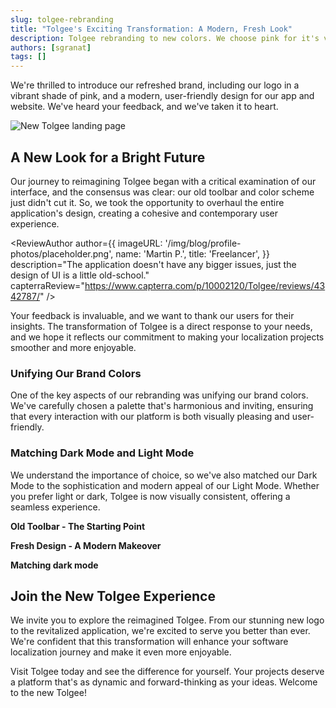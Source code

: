 ```yaml
---
slug: tolgee-rebranding
title: "Tolgee's Exciting Transformation: A Modern, Fresh Look"
description: Tolgee rebranding to new colors. We choose pink for it's vibrant and provocative tone.
authors: [sgranat]
tags: []
---
```



We're thrilled to introduce our refreshed brand, including our logo in a vibrant shade of pink, and a modern, user-friendly design for our app and website. We've heard your feedback, and we've taken it to heart.

![New Tolgee landing page](/img/blog/rebranding/tolgee-landing-page.png)


<!-- truncate-->

## A New Look for a Bright Future

Our journey to reimagining Tolgee began with a critical examination of our interface, and the consensus was clear: our old toolbar and color scheme just didn't cut it. So, we took the opportunity to overhaul the entire application's design, creating a cohesive and contemporary user experience.

<ReviewAuthor
  author={{
    imageURL: '/img/blog/profile-photos/placeholder.png',
    name: 'Martin P.',
    title: 'Freelancer',
  }}
  description="The application doesn't have any bigger issues, just the design of UI is a little old-school."
  capterraReview="https://www.capterra.com/p/10002120/Tolgee/reviews/4342787/"
/>  

Your feedback is invaluable, and we want to thank our users for their insights. The transformation of Tolgee is a direct response to your needs, and we hope it reflects our commitment to making your localization projects smoother and more enjoyable.

### Unifying Our Brand Colors

One of the key aspects of our rebranding was unifying our brand colors. We've carefully chosen a palette that's harmonious and inviting, ensuring that every interaction with our platform is both visually pleasing and user-friendly.

### Matching Dark Mode and Light Mode

We understand the importance of choice, so we've also matched our Dark Mode to the sophistication and modern appeal of our Light Mode. Whether you prefer light or dark, Tolgee is now visually consistent, offering a seamless experience.


**Old Toolbar - The Starting Point**
<ScreenshotWrapper src="/img/blog/rebranding/tolgee-old.png" alt="Tolgee old look" />

**Fresh Design - A Modern Makeover**
<ScreenshotWrapper src="/img/blog/rebranding/tolgee-new.png" alt="Tolgee new look" />

**Matching dark mode**
<ScreenshotWrapper src="/img/blog/rebranding/tolgee-new-dark.png" alt="Tolgee dark mode" />

## Join the New Tolgee Experience

We invite you to explore the reimagined Tolgee. From our stunning new logo to the revitalized application, we're excited to serve you better than ever. We're confident that this transformation will enhance your software localization journey and make it even more enjoyable.

Visit Tolgee today and see the difference for yourself. Your projects deserve a platform that's as dynamic and forward-thinking as your ideas. Welcome to the new Tolgee!
